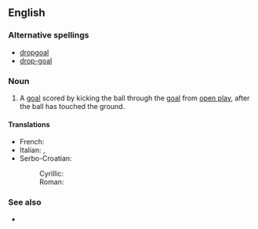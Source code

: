 ==English==

===Alternative spellings===
* [[dropgoal]]
* [[drop-goal]]

===Noun===
{{en-noun|sg=[[drop]] [[goal]]}}

# {{rugby union|rugby league}} A [[goal]] scored by kicking the ball through the [[goal]] from [[open play]], after the ball has touched the ground.

====Translations====
{{trans-top|a type of goal in rugby}}
* French: {{t+|fr|drop|m}}
* Italian: {{t+|it|drop|m}}, {{t|it|calcio di rimbalzo|m}}
* Serbo-Croatian:
*: Cyrillic: {{tø|sh|дроп|m|sc=Cyrl|xs=Serbo-Croatian}}
*: Roman: {{tø|sh|drop|m|xs=Serbo-Croatian}}
{{trans-mid}}
{{trans-bottom}}

===See also===
* {{pedialite}}